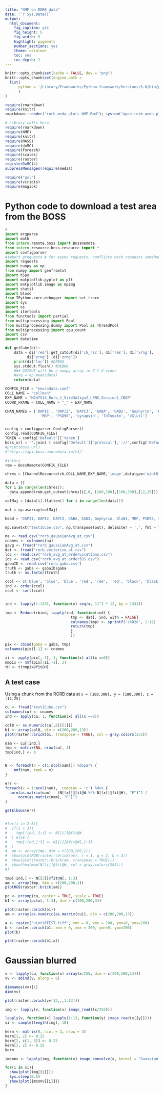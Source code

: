 ```yaml
---
title: "NMF on RORB data"
date: '`r Sys.Date()`'
output:
  html_document:
    fig_caption: yes
    fig_height: 5
    fig_width: 5
    highlight: pygments
    number_sections: yes
    theme: cerulean
    toc: yes
    toc_depth: 2
---
```

```r
knitr::opts_chunk$set(cache = FALSE, dev = "png")
knitr::opts_chunk$set(engine.path = 
  list( 
      python = '/Library/Frameworks/Python.framework/Versions/3.6/bin/python3'
      )
)
```

```r
require(rmarkdown)
require(knitr)
rmarkdown::render("rorb_meda_plots_NMF.Rmd"); system("open rorb_meda_plots_NMF.html -a /Applications/Chrome.app")
```

```r
# Library calls here.
require(rmarkdown)
require(NMF)
require(knitr)
require(MASS)
require(doMC)
require(foreach)
require(scales)
require(raster)
registerDoMC(4)
suppressMessages(require(meda))

require("gsl")
require(viridis)
require(magick)
```

# Python code to download a test area from the BOSS

```python
#
import argparse
import math
from intern.remote.boss import BossRemote
from intern.resource.boss.resource import *
import configparser
#import grequests # for async requests, conflicts with requests somehow
import requests
import numpy as np
from numpy import genfromtxt
import h5py
import matplotlib.pyplot as plt
import matplotlib.image as mpimg
import shutil
import blosc
from IPython.core.debugger import set_trace
import sys
import os
import itertools
from functools import partial
from multiprocessing import Pool
from multiprocessing.dummy import Pool as ThreadPool
from multiprocessing import cpu_count
import csv
import datetime

def getCube(di):
    data = di['rem'].get_cutout(di['ch_rsc'], di['res'], di['xrng'],
          di['yrng'] ,di['zrng'])
    print(di['loc']) #DEBUG
    sys.stdout.flush() #DEBUG
    ### OUTPUT will be a numpy array in Z Y X order 
    #avg = np.mean(data)
    return(data)

CONFIG_FILE = "neurodata.conf"
COLL_NAME = "collman"
EXP_NAME = "M247514_Rorb_1_Site3Align2_LENS_Session1_CROP"
COORD_FRAME = COLL_NAME + "_" + EXP_NAME

CHAN_NAMES = ['DAPI1', 'DAPI2', 'DAPI3', 'GABA', 'GAD2', 'Gephyrin', 'GluN1',
                'MBP', 'PSD95', 'synapsin', 'TdTomato', 'VGlut1']


config = configparser.ConfigParser()
config.read(CONFIG_FILE)
TOKEN = config['Default']['token']
boss_url = ''.join( ( config['Default']['protocol'],'://',config['Default']['host'],'/v1/' ) )
#print(boss_url)
#'https://api.boss.neurodata.io/v1/'

#intern
rem = BossRemote(CONFIG_FILE)

chres = [ChannelResource(ch,COLL_NAME,EXP_NAME,'image',datatype='uint8') for ch in CHAN_NAMES]

data = []
for i in range(len(chres)):
  data.append(rem.get_cutout(chres[i],0, [100,300],[100,300],[12,25]))

colMaj = [data[i].flatten() for i in range(len(data))]

out = np.asarray(colMaj)

head = "DAPI1, DAPI2, DAPI3, GABA, GAD2, Gephyrin, GluN1, MBP, PSD95, synapsin, TdTomato, VGlut1"

np.savetxt("test1Cube.csv", np.transpose(out), delimiter = ',', fmt = "%d", header = head)
```

```r
na <- read.csv("rorb_gaussianAvg_at.csv")
cnames <- colnames(na)
gavg <- fread("rorb_gaussianAvg_at.csv")
dat <- fread("rorb_vectorize_at.csv")
loc <- read.csv("rorb_avg_at_orderLocations.csv")
ids <- read.csv("rorb_avg_at_orderIDS.csv")
gabaID <- read.csv("rorb_gaba.csv")
truth <- gaba <- gabaID$gaba
truth <- as.factor(truth)

ccol <- c('blue', 'blue', 'blue', 'red', 'red', 'red', 'black', 'black', 'green', 'green', 'black', 'green')
ind <- order(ccol)
ccol <- sort(ccol)


ind <- lapply(1:1331, function(x) seq(x, 11^3 * 12, by = 1331))

tmp <- Reduce(rbind, lapply(ind, function(ind) {
                              tmp <- dat[, ind, with = FALSE]
                              colnames(tmp) <- sprintf('c%02d', 1:12)
                              return(tmp)
                              }
                              ))

pix <- cbind(gaba = gaba, tmp)
colnames(pix)[-1] <- cnames
```


```r
zi <- apply(pix[,-1], 1, function(x) all(x ==0))
nmpix <- nmf(pix[!zi,-1], 3)
tH <- t(nmpix@fit@H)
```

## A test case

Using a chunk from the RORB data at `x = [100,300], y = [100,300], z = [12,25]`


```r
cu <- fread("test1Cube.csv")
colnames(cu) <- cnames
ind <- apply(cu, 1, function(x) all(x ==0))

col8 <- as.numeric(cu[,8][[1]])
b1 <- array(col8, dim = c(200,200,13))
plot(raster::brick(b1, transpose = TRUE), col = gray.colors(255))

nam <- cu[!ind,]
tmp <- matrix(NA, nrow(cu), 3)
tmp[ind,] <- 0


N <- foreach(x = c(1:ncol(nam))) %dopar% {
    nmf(nam, rank = x)
}

err <- 
foreach(x = 1:ncol(nam), .combine = 'c') %do% {
  norm(as.matrix(nam) - (N[[x]]@fit@W %*% N[[x]]@fit@H), "F")^2 / 
      norm(as.matrix(nam), "F")^2
}

getElbows(err)


#for(i in 2:5){
#  if(i < 3){
#    tmp[!ind, 1:i] <- N[[i]]@fit@W
#  } else {
#    tmp[!ind,1:3] <- N[[i]]@fit@W[,1:3]
#  }
#  am <- array(tmp, dim = c(200,200,i))
#  show(plotRGB(raster::brick(am), r = 1, g = 2, b = 3))
#  show(plot(raster::brick(am, transpose = TRUE)))
#  show(heatmap(N[[i]]@fit@H, col = gray.colors(255)))
#}

tmp[!ind,] <- N[[3]]@fit@W[, 1:3]
am <- array(tmp, dim = c(200,200,3))
plotRGB(raster::brick(am))
```


```r
pc <- prcomp(cu, center = TRUE, scale = TRUE)
b1 <- array(pc$x[, 1:3], dim = c(200,200,3))

plot(raster::brick(b1))
am <- array(as.numeric(as.matrix(cu)), dim = c(200,200,13))
```


```r
a <- raster("uint16TEST.tiff", xmn = 0, xmx = 200, ymn=0, ymx=200)
b <- raster::brick(b1, xmn = 0, xmx = 200, ymn=0, ymx=200)
plot(b)

plot(raster::brick(b1,a))
```



# Gaussian blurred 


```r
v <- lapply(cu, function(x) array(x/255, dim = c(200,200,13)))
vv <- abind(v, along = 0)

dimnames(vv)[1]
dim(vv)

plot(raster::brick(vv[12,,,1:13]))

img <- lapply(v, function(x) image_read((x/255)))

lapply(v, function(x) lapply(1:13, function(y) image_read(x[[y]])))
si <- sample(length(img), 10)

kern <- matrix(0, ncol = 3, nrow = 3)
kern[1, 2] <- 0.25
kern[2, c(1, 3)] <- 0.25
kern[3, 2] <- 0.25
kern

imconv <- lapply(img, function(x) image_convolve(x, kernel = "Gaussian", iterations = 10))

for(i in si){
  show(plot(img[[i]]))
  Sys.sleep(0.5)
  show(plot(imconv[[i]]))
}


```


